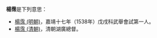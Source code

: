 '''楊霈'''是下列意思：

*[[楊霈_(明朝)|楊霈 (明朝)]]，嘉靖十七年（1538年）戊戌科武舉會試第一人。
*[[楊霈_(清朝)|楊霈 (清朝)]]，清朝湖廣總督。

{{disambig|Cat=二字楊姓人名消歧義|pei}}